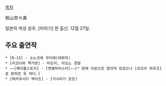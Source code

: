 [[목차]]

柏山奈々美

일본의 여성 성우. [미야기] 현 출신. 12월 27일.

== 주요 출연작 ==
 * [R-15] - 소노코에 우타에(데뷔작)
 * [리코더와 책가방] - 미도리, 아오노 경찰
 * ~~[메이플스토리] - [엔젤릭버스터]~~[* 원래 이분으로 알려져 있었으나 [모모이 하루코]로 밝혀진 듯 하다.]
 * [메카쿠시티 액터즈] - [키사라기 모모]
